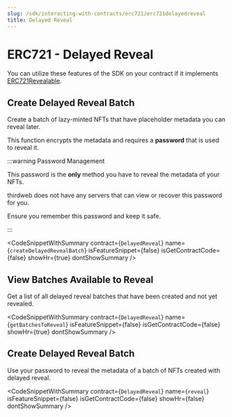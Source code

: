 ```yaml
---
slug: /sdk/interacting-with-contracts/erc721/erc721delayedreveal
title: Delayed Reveal
---
```



# ERC721 - Delayed Reveal

You can utilize these features of the SDK on your contract if it implements [ERC721Revealable](/extensions/erc-721/delayed-reveal).

<div className="row" style={{ marginBottom: 24 }}>
  <div className="col col--12" style={{ marginTop: 8 }}>
    <QuickstartCard
      name="Learn how to implement ERC721Burnable in your smart contract"
      link={"/extensions/erc-721/delayed-reveal"}
      image="/assets/icons/general.png"
    />
  </div>
</div>

## Create Delayed Reveal Batch

Create a batch of lazy-minted NFTs that have placeholder metadata you can reveal later.

This function encrypts the metadata and requires a **password** that is used to reveal it.

:::warning Password Management

This password is the **only** method you have to reveal the metadata of your NFTs.

thirdweb does not have any servers that can view or recover this password for you.

Ensure you remember this password and keep it safe.

:::

<CodeSnippetWithSummary
  contract={`DelayedReveal`}
  name={`createDelayedRevealBatch`}
  isFeatureSnippet={false}
  isGetContractCode={false}
  showHr={true}
  dontShowSummary
/>

## View Batches Available to Reveal

Get a list of all delayed reveal batches that have been created and not yet revealed.

<CodeSnippetWithSummary
  contract={`DelayedReveal`}
  name={`getBatchesToReveal`}
  isFeatureSnippet={false}
  isGetContractCode={false}
  showHr={true}
  dontShowSummary
/>

## Create Delayed Reveal Batch

Use your password to reveal the metadata of a batch of NFTs created with delayed reveal.

<CodeSnippetWithSummary
  contract={`DelayedReveal`}
  name={`reveal`}
  isFeatureSnippet={false}
  isGetContractCode={false}
  showHr={false}
  dontShowSummary
/>
